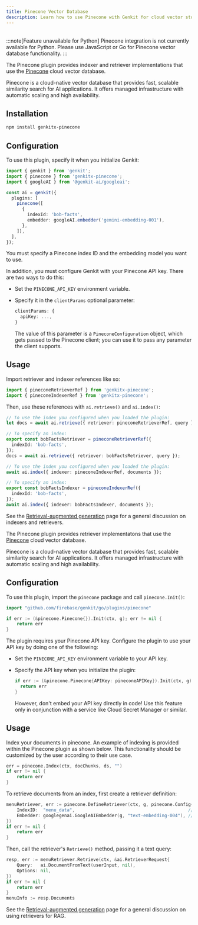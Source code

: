 ```yaml
---
title: Pinecone Vector Database
description: Learn how to use Pinecone with Genkit for cloud vector storage, semantic search, and RAG applications.
---
```



<div style="display: flex; justify-content: space-between; align-items: center; gap: 1rem; margin: 1rem 0 1rem 0;">
  <LanguageSelector />
  <CopyMarkdownButton />
</div>

<LanguageContent lang="python">

:::note[Feature unavailable for Python]
Pinecone integration is not currently available for Python. Please use JavaScript or Go for Pinecone vector database functionality.
:::

</LanguageContent>

<LanguageContent lang="js">

The Pinecone plugin provides indexer and retriever implementations that use the
[Pinecone](https://www.pinecone.io/) cloud vector database.

Pinecone is a cloud-native vector database that provides fast, scalable similarity search for AI applications. It offers managed infrastructure with automatic scaling and high availability.

## Installation

```bash
npm install genkitx-pinecone
```

## Configuration

To use this plugin, specify it when you initialize Genkit:

```ts
import { genkit } from 'genkit';
import { pinecone } from 'genkitx-pinecone';
import { googleAI } from '@genkit-ai/googleai';

const ai = genkit({
  plugins: [
    pinecone([
      {
        indexId: 'bob-facts',
        embedder: googleAI.embedder('gemini-embedding-001'),
      },
    ]),
  ],
});
```

You must specify a Pinecone index ID and the embedding model you want to use.

In addition, you must configure Genkit with your Pinecone API key. There are two
ways to do this:

- Set the `PINECONE_API_KEY` environment variable.
- Specify it in the `clientParams` optional parameter:

  ```ts
  clientParams: {
    apiKey: ...,
  }
  ```

  The value of this parameter is a `PineconeConfiguration` object, which gets passed to the Pinecone client; you can use it to pass any parameter the client supports.

## Usage

Import retriever and indexer references like so:

```ts
import { pineconeRetrieverRef } from 'genkitx-pinecone';
import { pineconeIndexerRef } from 'genkitx-pinecone';
```

Then, use these references with `ai.retrieve()` and `ai.index()`:

```ts
// To use the index you configured when you loaded the plugin:
let docs = await ai.retrieve({ retriever: pineconeRetrieverRef, query });

// To specify an index:
export const bobFactsRetriever = pineconeRetrieverRef({
  indexId: 'bob-facts',
});
docs = await ai.retrieve({ retriever: bobFactsRetriever, query });
```

```ts
// To use the index you configured when you loaded the plugin:
await ai.index({ indexer: pineconeIndexerRef, documents });

// To specify an index:
export const bobFactsIndexer = pineconeIndexerRef({
  indexId: 'bob-facts',
});
await ai.index({ indexer: bobFactsIndexer, documents });
```

See the [Retrieval-augmented generation](/docs/rag) page for a general
discussion on indexers and retrievers.

</LanguageContent>

<LanguageContent lang="go">

The Pinecone plugin provides retriever implementatons that use the
[Pinecone](https://www.pinecone.io/) cloud vector database.

Pinecone is a cloud-native vector database that provides fast, scalable similarity search for AI applications. It offers managed infrastructure with automatic scaling and high availability.

## Configuration

To use this plugin, import the `pinecone` package and call `pinecone.Init()`:

```go
import "github.com/firebase/genkit/go/plugins/pinecone"
```

```go
if err := (&pinecone.Pinecone{}).Init(ctx, g); err != nil {
	return err
}
```

The plugin requires your Pinecone API key.
Configure the plugin to use your API key by doing one of the following:

- Set the `PINECONE_API_KEY` environment variable to your API key.

- Specify the API key when you initialize the plugin:

  ```go
  if err := (&pinecone.Pinecone{APIKey: pineconeAPIKey}).Init(ctx, g); err != nil {
	return err
  }
  ```

  However, don't embed your API key directly in code! Use this feature only
  in conjunction with a service like Cloud Secret Manager or similar.

## Usage

Index your documents in pinecone. An example of indexing is provided within the Pinecone plugin as shown below. This functionality should be customized by the user according to their use case.
```go
err = pinecone.Index(ctx, docChunks, ds, "")
if err != nil {
	return err
}
```

To retrieve documents from an index, first create a retriever
definition:

```go
menuRetriever, err := pinecone.DefineRetriever(ctx, g, pinecone.Config{
	IndexID:  "menu_data",                                           // Your Pinecone index
	Embedder: googlegenai.GoogleAIEmbedder(g, "text-embedding-004"), // Embedding model of your choice
})
if err != nil {
	return err
}
```

Then, call the retriever's `Retrieve()` method, passing it a text query:

```go
resp, err := menuRetriever.Retrieve(ctx, &ai.RetrieverRequest{
	Query:   ai.DocumentFromText(userInput, nil),
	Options: nil,
})
if err != nil {
	return err
}
menuInfo := resp.Documents
```

See the [Retrieval-augmented generation](/docs/rag) page for a general
discussion on using retrievers for RAG.

</LanguageContent>
